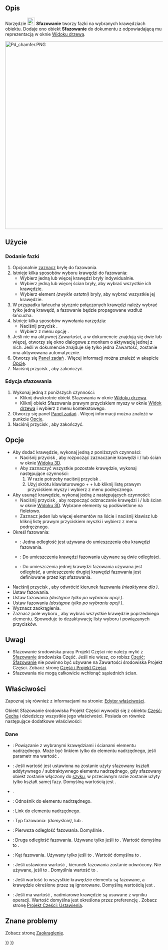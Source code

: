 <languages/>

{{Docnav/pl
|[[PartDesign_Fillet/pl|Zaokrąglenie]]
|[[PartDesign_Draft/pl|Pochylenie ścian]]
|[[PartDesign_Workbench/pl|środowisko pracy Projekt Części]]
|IconL=PartDesign_Fillet.svg
|IconR=PartDesign_Draft.svg
|IconC=Workbench_PartDesign.svg
}}

{{GuiCommand/pl
|Name=PartDesign Chamfer
|Name/pl=Projekt Części: Sfazowanie
|MenuLocation=Projekt Części → Zastosuj funkcję ulepszenia → Sfazowanie
|Workbenches=[[PartDesign_Workbench/pl|Projekt Części]]
|SeeAlso=[[PartDesign_Fillet/pl|Zaokrąglenie]]
}}

<span id="Description"></span>
==Opis==

Narzędzie [[Image:PartDesign_Chamfer.svg|24px]] '''Sfazowanie''' tworzy fazki na wybranych krawędziach obiektu. Dodaje ono obiekt '''Sfazowanie''' do dokumentu z odpowiadającą mu reprezentacją w oknie [[Tree_view/pl|Widoku drzewa]].

[[Image:Pd_chamfer.PNG|600px]]
{{Caption|Sześcian ze sfazowaniami na wszystkich krawędziach}}

<span id="Usage"></span>
==Użycie==

<span id="Add_a_chamfer"></span>
===Dodanie fazki===

# Opcjonalnie [[PartDesign_Body/pl#Aktywny_status|zaznacz]] bryłę do fazowania.
# Istnieje kilka sposobów wyboru krawędzi do fazowania:
#* Wybierz jedną lub więcej krawędzi bryły indywidualnie.
#* Wybierz jedną lub więcej ścian bryły, aby wybrać wszystkie ich krawędzie.
#* Wybierz element ''(zwykle ostatni)'' bryły, aby wybrać wszystkie jej krawędzie.
# W przypadku łańcucha stycznie połączonych krawędzi należy wybrać tylko jedną krawędź, a fazowanie będzie propagowane wzdłuż łańcucha.
# Istnieje kilka sposobów wywołania narzędzia:
#* Naciśnij przycisk {{Button|[[Image:PartDesign_Chamfer.svg|16px]] Sfazowanie}}.
#* Wybierz z menu opcję {{MenuCommand|Projekt Części → Zastosuj funkcję ulepszenia → [[Image:PartDesign_Chamfer.svg|16px]] Sfazowanie}}.
# Jeśli nie ma aktywnej Zawartości, a w dokumencie znajdują się dwie lub więcej, otworzy się okno dialogowe {{MenuCommand|Wymagana jest aktywna zawartość}} z monitem o aktywację jednej z nich. Jeśli w dokumencie znajduje się tylko jedna Zawartość, zostanie ona aktywowana automatycznie.
# Otworzy się [[Task_panel/pl|Panel zadań]] {{MenuCommand|Parametry sfazowania}}. Więcej informacji można znaleźć w akapicie [[#Opcje|Opcje]].
# Naciśnij przycisk {{Button|OK}}, aby zakończyć.

<span id="Edit_a_chamfer"></span>
===Edycja sfazowania===

# Wykonaj jedną z poniższych czynności:
#* Kliknij dwukrotnie obiekt Sfazowania w oknie [[Tree_view/pl|Widoku drzewa]].
#* Kliknij obiekt Sfazowania prawym przyciskiem myszy w oknie [[Tree_view/pl|Widok drzewa]] i wybierz {{MenuCommand|Edycja funkcji sfazowania}} z menu kontekstowego.
#  Otworzy się panel [[Task_panel/pl|Panel zadań]] {{MenuCommand|Parametry sfazowania}}. Więcej informacji można znaleźć w punkcie [[#Opcje|Opcje]].
# Naciśnij przycisk {{Button|OK}}, aby zakończyć.

<span id="Options"></span>
==Opcje==

* Aby dodać krawędzie, wykonaj jedną z poniższych czynności:
** Naciśnij przycisk {{Button|Dodaj}}, aby rozpocząć zaznaczanie krawędzi i / lub ścian w oknie [[3D_view/pl|Widoku 3D]].
** Aby zaznaczyć wszystkie pozostałe krawędzie, wykonaj następujące czynności:
**# W razie potrzeby naciśnij przycisk {{Button|Dodaj}}.
**# Użyj skrótu klawiaturowego {{KEY|Ctrl}} + {{KEY|Shift}} + {{KEY|A}} lub kliknij listę prawym przyciskiem myszy i wybierz {{MenuCommand|Dodaj wszystkie krawędzie}} z menu podręcznego.
* Aby usunąć krawędzie, wykonaj jedną z następujących czynności:
** Naciśnij przycisk {{Button|Usuń}}, aby rozpocząć odznaczanie krawędzi i / lub ścian w oknie [[3D_view/pl|Widoku 3D]]. Wybrane elementy są podświetlone na fioletowo.
** Zaznacz jeden lub więcej elementów na liście i naciśnij klawisz {{KEY|Del}} lub kliknij listę prawym przyciskiem myszki i wybierz {{MenuCommand|Usuń}} z menu podręcznego.
* Określ {{MenuCommand|Typ}} fazowania:
** {{MenuCommand|Wymiary równe}}: Jedna odległość jest używana do umieszczenia obu krawędzi fazowania.
** {{MenuCommand|Dwa wymiary}}: Do umieszczenia krawędzi fazowania używane są dwie odległości.
** {{MenuCommand|Wymiar i kąt}}: Do umieszczenia jednej krawędzi fazowania używana jest odległość, a umieszczenie drugiej krawędzi fazowania jest definiowane przez kąt sfazowania.
* Naciśnij przycisk {{Button|[[Image:PartDesign_Flip_Direction.svg|16px]] Odwróć kierunek}}, aby odwrócić kierunek fazowania ''(nieaktywne dla {{MenuCommand|Wymiary równe}})''.
* Ustaw {{MenuCommand|Rozmiar}} fazowania.
* Ustaw {{MenuCommand|Rozmiar 2}} fazowania ''(dostępne tylko po wybraniu opcji {{MenuCommand|Dwa wymiary}})''.
* Ustaw {{MenuCommand|Kąt}} fazowania ''(dostępne tylko po wybraniu opcji {{MenuCommand|Wymiar i kąt}})''.
* Wyznacz {{MenuCommand|Promień}} zaokrąglenia.
* Zaznacz pole wyboru {{MenuCommand|Użyj wszystkich krawędzi}}, aby wybrać wszystkie krawędzie poprzedniego elementu. Spowoduje to dezaktywację listy wyboru i powiązanych przycisków.

<span id="Notes"></span>
==Uwagi==

* Sfazowanie środowiska pracy Projekt Części nie należy mylić z [[Part_Fillet/pl|Sfazowanie]] środowiska Część. Jeśli nie wiesz, co robisz [[Part_Chamfer/pl|Część: Sfazowanie]] nie powinno być używane na Zawartości środowiska Projekt Części. Zobacz stronę [[Part_and_PartDesign/pl|Część i Projekt Części]].
* Sfazowania nie mogą całkowicie wchłonąć sąsiednich ścian.

<span id="Properties"></span>
==Właściwości==

Zapoznaj się również z informacjami na stronie: [[Property_editor/pl|Edytor właściwości]].

Obiekt Sfazowanie środowiska Projekt Części wywodzi się z obiektu [[Part_Feature/pl|Część: Cecha]] i dziedziczy wszystkie jego właściwości. Posiada on również następujące dodatkowe właściwości:

<span id="Data"></span>
===Dane===

{{Properties_Title|Podstawowe}}

* {{PropertyData|Baza|LinkSub}}: Powiązanie z wybranymi krawędziami i ścianami elementu nadrzędnego. Może być linkiem tylko do elementu nadrzędnego, jeśli parametr {{PropertyData|Użyj wszystkich krawędzi}} ma wartość {{TRUE/pl}}.
* {{PropertyData|Wsparcie przekształcenia|Bool}}: Jeśli wartość jest ustawiona na {{TRUE/pl}} zostanie użyty sfazowany kształt addytywnego / subtraktywnego elementu nadrzędnego, gdy sfazowany obiekt zostanie włączony do [[PartDesign_Workbench/pl#Narzędzia_do_przekształcania|szyku]], w przeciwnym razie zostanie użyty tylko kształt samej fazy. Domyślną wartością jest {{FALSE/pl}}.
* {{PropertyData|Dodaj kształt podrzędny|PartShape|ukryty}}.
* {{PropertyData|Cecha podstawowa|Link|ukryty}}: Odnośnik do elementu nadrzędnego.
* {{PropertyData|_ Body|LinkHidden|ukryty}}: Link do elementu nadrzędnego.

{{Properties_Title|Sfazowanie}}

* {{PropertyData|Typ sfazowania|Enumeration}}: Typ fazowania: {{value|Wymiary równe}} ''(domyślnie)'', {{value|Dwa wymiary}} lub {{value|Wymiar i kąt}}.
* {{PropertyData|Rozmiar|QuantityConstraint}}: Pierwsza odległość fazowania. Domyślnie {{value|1 mm}}.
* {{PropertyData|Rozmiar2|QuantityConstraint}}: Druga odległość fazowania. Używane tylko jeśli {{PropertyData|Typ sfazowania}} to {{Value|Dwa wymiary}}. Wartość domyślna to {{value|1 mm}}.
* {{PropertyData|Kąt|Angle}}: Kąt fazowania. Używany tylko jeśli {{PropertyData|Typ sfazowania}} to {{Value|Wymiar i kąt}}. Wartość domyślna to {{value|45 °}}.
* {{PropertyData|Odwróć kierunek|Bool}}: Jeśli ustawiono wartość {{TRUE/pl}}, kierunek fazowania zostanie odwrócony. Nie używane, jeśli {{PropertyData|Typ sfazowania}} to {{Value|Wymiary równe}}. Domyślnia wartość to {{FALSE/pl}}.
* {{PropertyData|Użyj wszystkich krawędzi|Bool}}: Jeśli wartość to {{TRUE/pl}} wszystkie krawędzie elementu są fazowane, a krawędzie określone przez {{PropertyData|Bazę}} są ignorowane. Domyślną wartością jest {{FALSE/pl}}.

{{Properties_Title|Projekt Części}}

* {{PropertyData|Ulepsz|Bool}}: Jeśli ma wartość {{TRUE/pl}}, nadmiarowe krawędzie są usuwane z wyniku operacji. Wartość domyślna jest określona przez preferencję {{MenuCommand|Automatycznie udoskonal model po wykonaniu operacji opartej na szkicu}}. Zobacz stronę [[PartDesign_Preferences/pl#Ogólne|Projekt Części: Ustawienia]].

<span id="Known_issues"></span>
==Znane problemy==

Zobacz stronę [[PartDesign_Fillet/pl#Znane_problemy|Zaokrąglenie]].


{{Docnav/pl
|[[PartDesign_Fillet/pl|Zaokrąglenie]]
|[[PartDesign_Draft/pl|Pochylenie ścian]]
|[[PartDesign_Workbench/pl|środowisko pracy Projekt Części]]
|IconL=PartDesign_Fillet.svg
|IconR=PartDesign_Draft.svg
|IconC=Workbench_PartDesign.svg
}}

{{PartDesign Tools navi{{#translation:}}}}
{{Userdocnavi{{#translation:}}}}